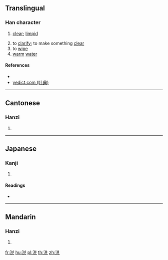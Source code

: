 {{character info/new}}
{{also|涗}}
==Translingual==

===Han character===
{{Han char|rn=85|rad=水|as=07|sn=10|four=|canj=ECRU,XECRU|ids=⿰氵兑}}

# {{lb|zh|of liquid}} [[clear]]; [[limpid]]
# to [[clarify]]; to make something [[clear]]
# to [[wipe]]
# [[warm]] [[water]]

====References====
* {{Han ref|kx=0627.311|hdz=31633.040|uh=6D9A|ud=28058}}
* [http://yedict.com/htm/6D/6D9A.htm yedict.com (叶典)]

----

==Cantonese==

===Hanzi===
{{yue-hanzi|jyut=[[seoi3]]|y=seui3}}

# {{defn|lang=yue|sort=水07}}

----

==Japanese==

===Kanji===
{{ja-kanji|grade=|rs=水07}}

# {{defn|lang=ja|sort=水07}}

====Readings====
* {{ja-readings|on=[[せい]] (sei), [[せつ]] (setsu), [[せち]] (sechi)|kun=[[ぬるまゆ]] (nurumayu)}}

----

==Mandarin==

===Hanzi===
{{cmn-hanzi|pin=[[shuì]] ([[shui4]])|wg=shui<sup>4</sup>}}

# {{defn|lang=cmn|sort=水07}}

[[fr:涚]]
[[hu:涚]]
[[pl:涚]]
[[th:涚]]
[[zh:涚]]